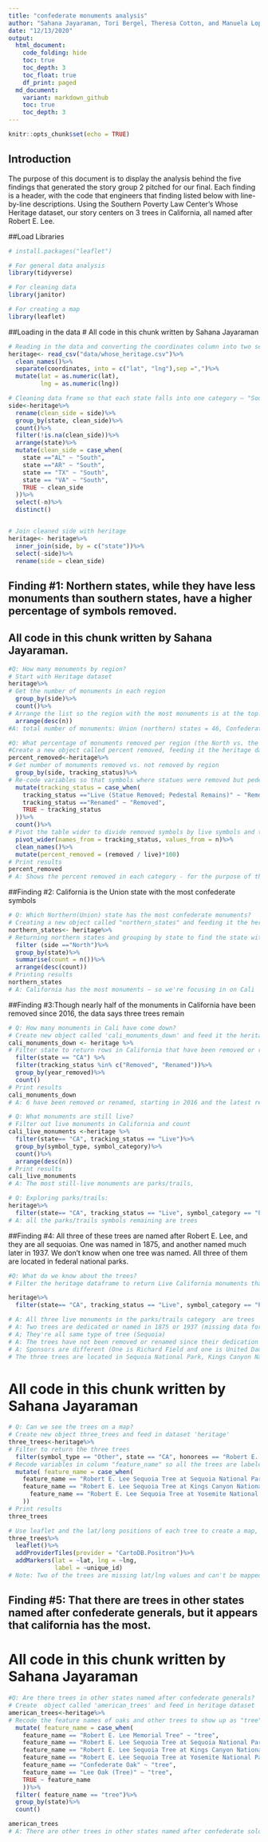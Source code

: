```yaml
---
title: "confederate monuments analysis"
author: "Sahana Jayaraman, Tori Bergel, Theresa Cotton, and Manuela Lopez Restrepo" 
date: "12/13/2020"
output: 
  html_document:
    code_folding: hide
    toc: true
    toc_depth: 3
    toc_float: true
    df_print: paged
  md_document:
    variant: markdown_github
    toc: true
    toc_depth: 3
---
```


```r
knitr::opts_chunk$set(echo = TRUE)
```

## Introduction

The purpose of this document is to display the analysis behind the five findings that generated the story group 2 pitched for our final. Each finding is a header, with the code that engineers that finding listed below with line-by-line descriptions. Using the Southern Poverty Law Center's Whose Heritage dataset, our story centers on 3 trees in California, all named after Robert E. Lee. 

##Load Libraries 
```r
# install.packages("leaflet")

# For general data analysis
library(tidyverse)

# For cleaning data 
library(janitor)

# For creating a map
library(leaflet)

```

##Loading in the data 
# All code in this chunk written by Sahana Jayaraman
```r
# Reading in the data and converting the coordinates column into two separate numeric columns for latitude and longitude so leaflet can map
heritage<- read_csv("data/whose_heritage.csv")%>%
  clean_names()%>%
  separate(coordinates, into = c("lat", "lng"),sep =",")%>%
  mutate(lat = as.numeric(lat), 
         lng = as.numeric(lng))

# Cleaning data frame so that each state falls into one category — "South" or "North" or "Not Applicable" — to better view the number of monuments that fall into each category (monuments in union states v. monuments in confederate states)
side<-heritage%>%
  rename(clean_side = side)%>%
  group_by(state, clean_side)%>%
  count()%>%
  filter(!is.na(clean_side))%>%
  arrange(state)%>%
  mutate(clean_side = case_when(
    state =="AL" ~ "South", 
    state =="AR" ~ "South",
    state == "TX" ~ "South",
    state == "VA" ~ "South",
    TRUE ~ clean_side
  ))%>%
  select(-n)%>%
  distinct()


# Join cleaned side with heritage 
heritage<- heritage%>%
  inner_join(side, by = c("state"))%>%
  select(-side)%>%
  rename(side = clean_side)


```
## Finding #1: Northern states, while they have less monuments than southern states, have a higher percentage of symbols removed. 
## All code in this chunk written by Sahana Jayaraman. 
```r
#Q: How many monuments by region? 
# Start with Heritage dataset
heritage%>%
# Get the number of monuments in each region 
  group_by(side)%>%
  count()%>%
# Arrange the list so the region with the most monuments is at the top.
  arrange(desc(n))
#A: total number of monuments: Union (northern) states = 46, Confederate (southern) states = 1757, border states = 98, "not applicable" states = 39

#Q: What percentage of monuments removed per region (the North vs. the South)? 
#Create a new object called percent removed, feeding it the heritage dataset 
percent_removed<-heritage%>%
# Get number of monuments removed vs. not removed by region 
  group_by(side, tracking_status)%>%
# Re-code variables so that symbols where statues were removed but pedestals remain and renamed symbols show up as "removed"
  mutate(tracking_status = case_when(
    tracking_status =="Live (Statue Removed; Pedestal Remains)" ~ "Removed", 
    tracking_status =="Renamed" ~ "Removed", 
    TRUE ~ tracking_status
  ))%>%
  count()%>%
# Pivot the table wider to divide removed symbols by live symbols and take a percentage
  pivot_wider(names_from = tracking_status, values_from = n)%>%
  clean_names()%>%
  mutate(percent_removed = (removed / live)*100)
# Print results 
percent_removed
# A: Shows the percent removed in each category - for the purpose of this exercise, we counted "renamed" and "statue removed" under the umbrella term "removed." Percentage of monuments removed in northern states is much higher than in southern states; southern states have relocated a notable number of monuments and the status on 4 are pending. 
```


##Finding #2: California is the Union state with the most confederate symbols
```r

# Q: Which Northern(Union) state has the most confederate monuments?
# Creating a new object called "northern_states" and feeding it the heritage dataset 
northern_states<- heritage%>%
# Returning northern states and grouping by state to find the state with the most conferderate monuments 
  filter (side =="North")%>%
  group_by(state)%>%
  summarise(count = n())%>%
  arrange(desc(count))
# Printing results
northern_states
# A: California has the most monuments — so we're focusing in on Cali 
```



##Finding #3:Though nearly half of the monuments in California have been removed since 2016, the data says three trees remain 
```r
# Q: How many monuments in Cali have come down?
# Create new object called 'cali_monuments_down' and feed it the heritage dataframe 
cali_monuments_down <- heritage %>%
# Filter state to return rows in California that have been removed or renamed 
  filter(state == "CA") %>%
  filter(tracking_status %in% c("Removed", "Renamed"))%>%
  group_by(year_removed)%>%
  count()
# Print results
cali_monuments_down
# A: 6 have been removed or renamed, starting in 2016 and the latest removed in 2020. California has 14 monuments total, so nearly half have been removed 

# Q: What monuments are still live? 
# Filter out live monuments in California and count
cali_live_monuments <-heritage %>%
  filter(state== "CA", tracking_status == "Live")%>%
  group_by(symbol_type, symbol_category)%>%
  count()%>%
  arrange(desc(n))
# Print results 
cali_live_monuments 
# A: The most still-live monuments are parks/trails, 

# Q: Exploring parks/trails:
heritage%>%
  filter(state== "CA", tracking_status == "Live", symbol_category == "Parks/Trails")
# A: all the parks/trails symbols remaining are trees
```



##Finding #4: All three of these trees are named after Robert E. Lee, and they are all sequoias. One was named in 1875, and another named much later in 1937. We don't know when one tree was named. All three of them are located in federal national parks. 
```r

#Q: What do we know about the trees? 
# Filter the heritage dataframe to return Live California monuments that are parks/trails 

heritage%>%
  filter(state== "CA", tracking_status == "Live", symbol_category == "Parks/Trails")

# A: All three live monuments in the parks/trails category  are trees
# A: Two trees are dedicated or named in 1875 or 1937 (missing data for Yosemite National Park tree)
# A; They're all same type of tree (Sequoia)
# A: The trees have not been removed or renamed since their dedication (live tracking status)
# A: Sponsors are different (One is Richard Field and one is United Daughters of the Confederacy and one is NA)
# The three trees are located in Sequoia National Park, Kings Canyon National Park, and Yosemite National Park and they're all dedicated to Robert E. Lee.
```

# All code in this chunk written by Sahana Jayaraman
```r

# Q: Can we see the trees on a map? 
# Create new object three_trees and feed in dataset 'heritage' 
three_trees<-heritage%>%
# Filter to return the three trees 
  filter(symbol_type == "Other", state == "CA", honorees == "Robert E. Lee" )%>%
# Recode variables in column "feature_name" so all the trees are labeled "tree"
  mutate( feature_name = case_when(
    feature_name == "Robert E. Lee Sequoia Tree at Sequoia National Park" ~ "tree", 
    feature_name == "Robert E. Lee Sequoia Tree at Kings Canyon National Park" ~ "tree",
      feature_name == "Robert E. Lee Sequoia Tree at Yosemite National Park" ~ "tree",
    ))
# Print results
three_trees

# Use leaflet and the lat/long positions of each tree to create a map, where each tree is labeled by its unique ID
three_trees%>%
  leaflet()%>%
  addProviderTiles(provider = "CartoDB.Positron")%>%
  addMarkers(lat = ~lat, lng = ~lng, 
             label = ~unique_id)
# Note: Two of the trees are missing lat/lng values and can't be mapped, so they don't show up.
```


## Finding #5: That there are trees in other states named after confederate generals, but it appears that california has the most. 
# All code in this chunk written by Sahana Jayaraman
```r

#Q: Are there trees in other states named after confederate generals? 
# Create  object called 'american_trees' and feed in heritage dataset  
american_trees<-heritage%>%
# Recode the feature names of oaks and other trees to show up as "tree" and filter 
  mutate( feature_name = case_when(
    feature_name == "Robert E. Lee Memorial Tree" ~ "tree",
    feature_name == "Robert E. Lee Sequoia Tree at Sequoia National Park" ~ "tree", 
    feature_name == "Robert E. Lee Sequoia Tree at Kings Canyon National Park" ~ "tree",
    feature_name == "Robert E. Lee Sequoia Tree at Yosemite National Park" ~ "tree",
    feature_name == "Confederate Oak" ~ "tree",
    feature_name == "Lee Oak (Tree)" ~ "tree",
    TRUE ~ feature_name
    ))%>%
  filter( feature_name == "tree")%>%
  group_by(state)%>%
  count()

american_trees
# A: There are other trees in other states named after confederate soldiers/generals, but California appears to have the most 
```
